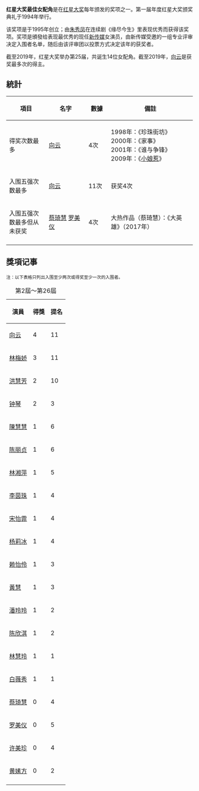 {{Merge to|红星大奖|time=2020-09-19T11:47:32+00:00}}
{{Unreferenced |time=2014-12-03 }}

{{Infobox award
| current_awards = 红星大奖2022
| name           = [[红星大奖|红星大奖]]最佳女配角<br>Star Awards for<br>Best Supporting Actress
| description    = 頒發給表现最优秀本地女配角
| presenter      = [[新传媒|新传媒]]
| country        = {{flagicon|SIN}}新加坡
| year           = 1995
| holder         = 待定 (2022)
| website        =
}}

'''红星大奖最佳女配角'''是在[[红星大奖|红星大奖]]每年颁发的奖项之一。第一届年度红星大奖颁奖典礼于1994年举行。

该奖项是于1995年创立；由[[朱秀凤|朱秀凤]]在连续剧《缘尽今生》里表现优秀而获得该奖项。奖项是頒發给表现最优秀的现任[[新传媒|新传媒]]女演员，由新传媒受邀的一组专业评审决定入围者名单，随后由该评审团以投票方式决定该年的获奖者。

截至2019年，红星大奖举办第25届，共诞生14位女配角。截至2019年，[[向云|向云]]是获奖最多次的得主。

==統計==
{| class="wikitable" style="text-align: center" width="75%"
|-
!width=140|'''項目'''
!width=140|'''名字'''
!width=60|'''數據'''
!width=320|'''備註'''
|-
|得奖次数最多
|[[向云|向云]]
|4次
|
1998年：《珍珠街坊》<br>
2000年：《家事》<br>
2001年：《谁与争锋》<br>
2009年：《[[小娘惹|小娘惹]]》
|-
|入围五强次数最多
|[[向云|向云]]
|11次
|获奖4次
|-
|入围五强次数最多但从未获奖
|[[蔡琦慧|蔡琦慧]]
[[罗美仪|罗美仪]]
|4次
|大热作品（蔡琦慧）：《大英雄》（2017年）
|-
|}

== 獎項记事 ==
<small>注：以下表格只列出入围至少两次或得奖至少一次的入围者。</small>
{| class="wikitable sortable" border="1"
|+ 第2屆～第26屆
|- 
! scope="col" | 演員
! scope="col" | 得獎
! scope="col" | 提名
|-
|[[向云|向云]]
|4
|11
|-
|[[林梅娇|林梅娇]]
|3
|11
|-
|[[洪慧芳|洪慧芳]]
|2
|10
|-
|[[钟琴|钟琴]]
|2
|3
|-
|[[陈慧慧_(新加坡)|陳慧慧]]
|1
|6
|-
|[[陈丽贞|陈丽贞]]
|1
|6
|-
|[[林湘萍|林湘萍]]
|1
|5
|-
|[[李茵珠|李茵珠]]
|1
|4
|-
|[[宋怡霏|宋怡霏]]
|1
|4
|-
|[[杨莉冰|杨莉冰]]
|1
|4
|-
|[[赖怡伶|赖怡伶]]
|1
|3
|-
|[[黄慧_(新加坡)|黃慧]]
|1
|3
|-
|[[潘玲玲|潘玲玲]]
|1
|2
|-
|[[陈欣淇|陈欣淇]]
|1
|2
|-
|[[林慧玲|林慧玲]]
|1
|1
|-
|[[白薇秀|白薇秀]]
|1
|1
|-
|[[蔡琦慧|蔡琦慧]]
|0
|4
|-
|[[罗美仪|罗美仪]]
|0
|5
|-
|[[许美珍|许美珍]]
|0
|4
|-
|[[黄嫊方|黄嫊方]]
|0
|2
|-
|}